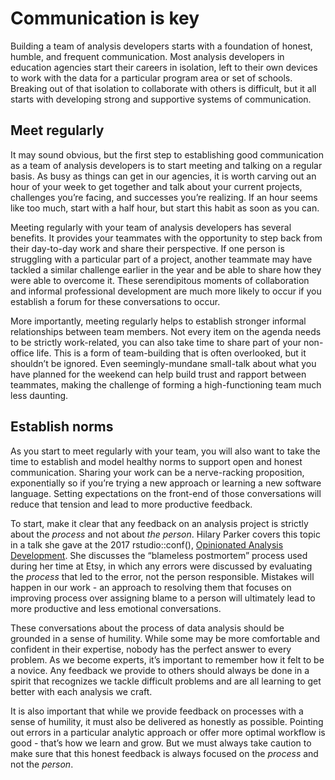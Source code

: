# Communication is key

Building a team of analysis developers starts with a foundation of honest, humble, and frequent communication. Most analysis developers in education agencies start their careers in isolation, left to their own devices to work with the data for a particular program area or set of schools. Breaking out of that isolation to collaborate with others is difficult, but it all starts with developing strong and supportive systems of communication.

## Meet regularly

It may sound obvious, but the first step to establishing good communication as a team of analysis developers is to start meeting and talking on a regular basis. As busy as things can get in our agencies, it is worth carving out an hour of your week to get together and talk about your current projects, challenges you're facing, and successes you're realizing. If an hour seems like too much, start with a half hour, but start this habit as soon as you can.

Meeting regularly with your team of analysis developers has several benefits. It provides your teammates with the opportunity to step back from their day-to-day work and share their perspective. If one person is struggling with a particular part of a project, another teammate may have tackled a similar challenge earlier in the year and be able to share how they were able to overcome it. These serendipitous moments of collaboration and informal professional development are much more likely to occur if you establish a forum for these conversations to occur. 

More importantly, meeting regularly helps to establish stronger informal relationships between team members. Not every item on the agenda needs to be strictly work-related, you can also take time to share part of your non-office life. This is a form of team-building that is often overlooked, but it shouldn't be ignored. Even seemingly-mundane small-talk about what you have planned for the weekend can help build trust and rapport between teammates, making the challenge of forming a high-functioning team much less daunting. 

## Establish norms

As you start to meet regularly with your team, you will also want to take the time to establish and model healthy norms to support open and honest communication. Sharing your work can be a nerve-racking proposition, exponentially so if you're trying a new approach or learning a new software language. Setting expectations on the front-end of those conversations will reduce that tension and lead to more productive feedback. 

To start, make it clear that any feedback on an analysis project is strictly about the *process* and not about *the person*. Hilary Parker covers this topic in a talk she gave at the 2017 rstudio::conf(), [Opinionated Analysis Development](https://www.rstudio.com/resources/videos/opinionated-analysis-development/). She discusses the "blameless postmortem" process used during her time at Etsy, in which any errors were discussed by evaluating the *process* that led to the error, not the person responsible. Mistakes will happen in our work - an approach to resolving them that focuses on improving process over assigning blame to a person will ultimately lead to more productive and less emotional conversations. 

These conversations about the process of data analysis should be grounded in a sense of humility. While some may be more comfortable and confident in their expertise, nobody has the perfect answer to every problem. As we become experts, it's important to remember how it felt to be a novice. Any feedback we provide to others should always be done in a spirit that recognizes we tackle difficult problems and are all learning to get better with each analysis we craft. 

It is also important that while we provide feedback on processes with a sense of humility, it must also be delivered as honestly as possible. Pointing out errors in a particular analytic approach or offer more optimal workflow is good - that's how we learn and grow. But we must always take caution to make sure that this honest feedback is always focused on the *process* and not the *person*. 
